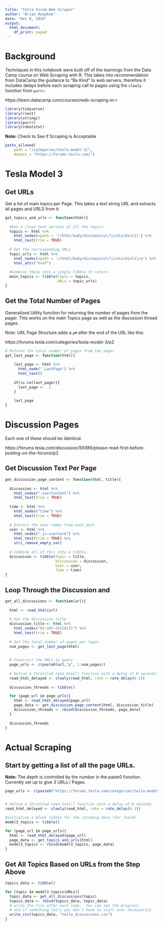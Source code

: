 ```yaml
---
title: "Tesla Forum Web Scraper"
author: "Brian Roepkee"
date: "Dec 8, 2020"
output:
  html_document:
    df_print: paged
---
```


# Background
Techniques in this notebook were built off of the learnings from the Data Camp course on Web Scraping with R.  This takes into recommendation from DataCamp the guidance to "Be Kind" to web servers, therefore it includes delays before each scraping call to pages using the `slowly` function from `purrr`.   

https://learn.datacamp.com/courses/web-scraping-in-r

```r
library(tidyverse) 
library(rvest)
library(stringi)
library(purrr)
library(robotstxt)
```

**Note:** Check to See if Scraping is Acceptable

```r
paths_allowed(
    path = "/categories/tesla-model-3/",
    domain = "https://forums.tesla.com/")
```

# Tesla Model 3

## Get URLs
Get a list of main topics per Page. This takes a text string URL and extracts all pages and URLS from it.

```r
get_topics_and_urls <- function(html){
  
  #Get a clean text version of all the topics
  topics <- html %>%
    html_nodes(xpath = '//html/body/div/main/ul/li/div/div[1]') %>%
    html_text(trim = TRUE)
  
  # Get the corresponding URLs
  topic_urls <- html %>%
    html_nodes(xpath = '//html/body/div/main/ul/li/div/div[1]/a') %>%
    html_attr("href")
  
  #Combine these into a single Tibble to return
  main_topics <- tibble(Topic = topics,
                        URLs = topic_urls)
}
```

## Get the Total Number of Pages

Generalized Utility function for returning the number of pages from the pager.  This works on the main Topics page as well as the discussion thread pages.

Note: URL Page Structure adds a `p#` after the end of the URL like this:

https://forums.tesla.com/categories/tesla-model-3/p2

```r
# Returns the total number of pages from the pager
get_last_page <- function(html){
    
    last_page <- html %>%
      html_node(".LastPage") %>%
      html_text()
    
    if(is.na(last_page)){
      last_page <-  1
    }
    
    last_page
}
```


# Discussion Pages
Each one of these should be identical. 

https://forums.tesla.com/discussion/59386/please-read-first-before-posting-on-the-forums/p2

## Get Discussion Text Per Page

```r
get_discussion_page_content <- function(html, title){
  
  discussion <- html %>%
    html_nodes(".userContent") %>%
    html_text(trim = TRUE)
  
  time <- html %>%
    html_nodes("time") %>%
    html_text(trim = TRUE)
  
  # Extract the user names from each post
  user <- html %>%
    html_nodes(".js-userCard") %>%
    html_text(trim = TRUE) %>%
    stri_remove_empty_na()
  
  # Combine all of this into a tibble.
  discussion <- tibble(Topic = title,
                       Discussion = discussion,
                       User = user,
                       Time = time)  
}
```

## Loop Through the Discussion and

```r
get_all_discussions <- function(url){
  
  html <- read_html(url)
  
  # Get the discussion title
  discussion_title <- html %>%
    html_nodes("h1:nth-child(2)") %>%
    html_text(trim = TRUE)
  
  # Get the total number of pages per topic
  num_pages <- get_last_page(html)
  
  
  # Construct the URLs to query
  page_urls <- c(paste0(url,"p", 1:num_pages))
  
  # Define a throttled read_html() function with a delay of N seconds.
  read_html_delayed <- slowly(read_html, rate = rate_delay(0.1))
  
  discussion_threads <- tibble()

  for (page_url in page_urls){
    html <- read_html_delayed(page_url)
    page_data <- get_discussion_page_content(html, discussion_title)
    discussion_threads <- rbind(discussion_threads, page_data)
  }
  
  discussion_threads
}
```


# Actual Scraping

## Start by getting a list of all the page URLs.  
**Note:** The depth is controlled by the number in the paste0 function. Currently set up to give 3 URLs / Pages.

```r
page_urls <- c(paste0("https://forums.tesla.com/categories/tesla-model-3/p", 1:1))


# Define a throttled read_html() function with a delay of N seconds.
read_html_delayed <- slowly(read_html, rate = rate_delay(0.1))

#initialize a blank tibble for the incoming data (for rbind)
model3_topics <- tibble()

for (page_url in page_urls){
  html <- read_html_delayed(page_url)
  page_data <- get_topics_and_urls(html)
  model3_topics <- rbind(model3_topics, page_data)
}
```

## Get All Topics Based on URLs from the Step Above

```r
topics_data <- tibble()

for (topic in model3_topics$URLs){
  topic_data <- get_all_discussions(topic)
  topics_data <- rbind(topics_data, topic_data)
  # write the file after each loop.  You can see the progress
  # and if something fails you don't have to start over necessarily.
  write_csv(topics_data, "tesla_discussions.csv")
}
```

